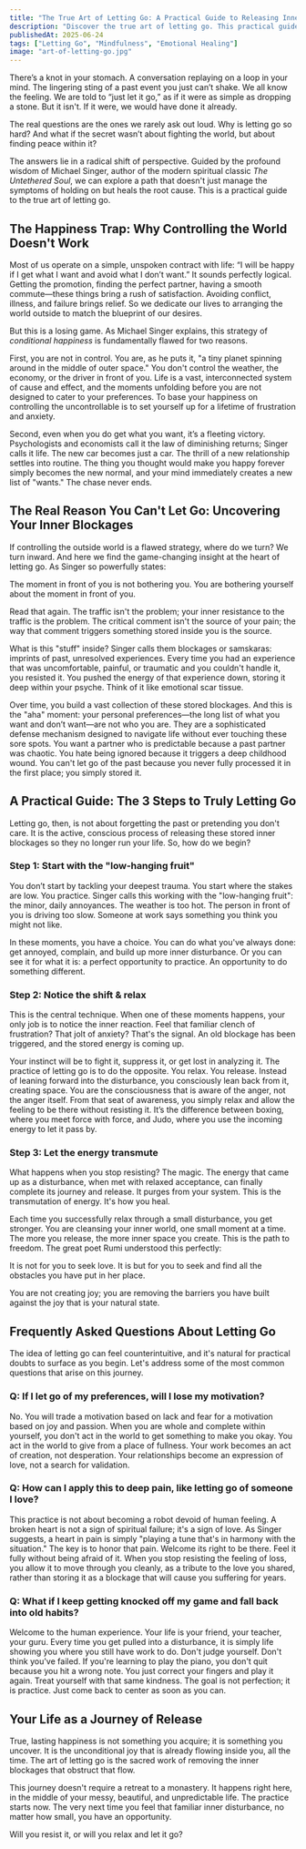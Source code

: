 ```yaml
---
title: "The True Art of Letting Go: A Practical Guide to Releasing Inner Blocks for Lasting Happiness"
description: "Discover the true art of letting go. This practical guide reveals a simple 3-step method to release the deep inner blocks that keep you stuck, so you can find lasting happiness and freedom."
publishedAt: 2025-06-24
tags: ["Letting Go", "Mindfulness", "Emotional Healing"]
image: "art-of-letting-go.jpg"
---
```



<BlogPageLayout frontmatter={frontmatter}>
There’s a knot in your stomach. A conversation replaying on a loop in your mind. The lingering sting of a past event you just can’t shake. We all know the feeling. We are told to “just let it go,” as if it were as simple as dropping a stone. But it isn't. If it were, we would have done it already.

The real questions are the ones we rarely ask out loud. Why is letting go so hard? And what if the secret wasn’t about fighting the world, but about finding peace within it?

The answers lie in a radical shift of perspective. Guided by the profound wisdom of Michael Singer, author of the modern spiritual classic _The Untethered Soul_, we can explore a path that doesn't just manage the symptoms of holding on but heals the root cause. This is a practical guide to the true art of letting go.

## The Happiness Trap: Why Controlling the World Doesn't Work

Most of us operate on a simple, unspoken contract with life: “I will be happy if I get what I want and avoid what I don’t want.” It sounds perfectly logical. Getting the promotion, finding the perfect partner, having a smooth commute—these things bring a rush of satisfaction. Avoiding conflict, illness, and failure brings relief. So we dedicate our lives to arranging the world outside to match the blueprint of our desires.

But this is a losing game. As Michael Singer explains, this strategy of _conditional happiness_ is fundamentally flawed for two reasons.

First, you are not in control. You are, as he puts it, "a tiny planet spinning around in the middle of outer space." You don't control the weather, the economy, or the driver in front of you. Life is a vast, interconnected system of cause and effect, and the moments unfolding before you are not designed to cater to your preferences. To base your happiness on controlling the uncontrollable is to set yourself up for a lifetime of frustration and anxiety.

Second, even when you do get what you want, it’s a fleeting victory. Psychologists and economists call it the law of diminishing returns; Singer calls it life. The new car becomes just a car. The thrill of a new relationship settles into routine. The thing you thought would make you happy forever simply becomes the new normal, and your mind immediately creates a new list of "wants." The chase never ends.

## The Real Reason You Can't Let Go: Uncovering Your Inner Blockages

If controlling the outside world is a flawed strategy, where do we turn? We turn inward. And here we find the game-changing insight at the heart of letting go. As Singer so powerfully states:

<Quote>
  The moment in front of you is not bothering you. You are bothering yourself
  about the moment in front of you.
</Quote>

Read that again. The traffic isn't the problem; your inner resistance to the traffic is the problem. The critical comment isn't the source of your pain; the way that comment triggers something stored inside you is the source.

What is this "stuff" inside? Singer calls them blockages or samskaras: imprints of past, unresolved experiences. Every time you had an experience that was uncomfortable, painful, or traumatic and you couldn't handle it, you resisted it. You pushed the energy of that experience down, storing it deep within your psyche. Think of it like emotional scar tissue.

Over time, you build a vast collection of these stored blockages. And this is the "aha" moment: your personal preferences—the long list of what you want and don’t want—are not who you are. They are a sophisticated defense mechanism designed to navigate life without ever touching these sore spots. You want a partner who is predictable because a past partner was chaotic. You hate being ignored because it triggers a deep childhood wound. You can't let go of the past because you never fully processed it in the first place; you simply stored it.

## A Practical Guide: The 3 Steps to Truly Letting Go

Letting go, then, is not about forgetting the past or pretending you don't care. It is the active, conscious process of releasing these stored inner blockages so they no longer run your life. So, how do we begin?

### Step 1: Start with the "low-hanging fruit"

You don’t start by tackling your deepest trauma. You start where the stakes are low. You practice. Singer calls this working with the "low-hanging fruit": the minor, daily annoyances. The weather is too hot. The person in front of you is driving too slow. Someone at work says something you think you might not like.

In these moments, you have a choice. You can do what you've always done: get annoyed, complain, and build up more inner disturbance. Or you can see it for what it is: a perfect opportunity to practice. An opportunity to do something different.

### Step 2: Notice the shift & relax

This is the central technique. When one of these moments happens, your only job is to notice the inner reaction. Feel that familiar clench of frustration? That jolt of anxiety? That's the signal. An old blockage has been triggered, and the stored energy is coming up.

Your instinct will be to fight it, suppress it, or get lost in analyzing it. The practice of letting go is to do the opposite. You relax. You release. Instead of leaning forward into the disturbance, you consciously lean back from it, creating space. You are the consciousness that is aware of the anger, not the anger itself. From that seat of awareness, you simply relax and allow the feeling to be there without resisting it. It’s the difference between boxing, where you meet force with force, and Judo, where you use the incoming energy to let it pass by.

### Step 3: Let the energy transmute

What happens when you stop resisting? The magic. The energy that came up as a disturbance, when met with relaxed acceptance, can finally complete its journey and release. It purges from your system. This is the transmutation of energy. It's how you heal.

Each time you successfully relax through a small disturbance, you get stronger. You are cleansing your inner world, one small moment at a time. The more you release, the more inner space you create. This is the path to freedom. The great poet Rumi understood this perfectly:

<Quote>
  It is not for you to seek love. It is but for you to seek and find all the
  obstacles you have put in her place.
</Quote>

You are not creating joy; you are removing the barriers you have built against the joy that is your natural state.

## Frequently Asked Questions About Letting Go

The idea of letting go can feel counterintuitive, and it's natural for practical doubts to surface as you begin. Let's address some of the most common questions that arise on this journey.

### Q: If I let go of my preferences, will I lose my motivation?

No. You will trade a motivation based on lack and fear for a motivation based on joy and passion. When you are whole and complete within yourself, you don't act in the world to get something to make you okay. You act in the world to give from a place of fullness. Your work becomes an act of creation, not desperation. Your relationships become an expression of love, not a search for validation.

### Q: How can I apply this to deep pain, like letting go of someone I love?

This practice is not about becoming a robot devoid of human feeling. A broken heart is not a sign of spiritual failure; it's a sign of love. As Singer suggests, a heart in pain is simply "playing a tune that's in harmony with the situation." The key is to honor that pain. Welcome its right to be there. Feel it fully without being afraid of it. When you stop resisting the feeling of loss, you allow it to move through you cleanly, as a tribute to the love you shared, rather than storing it as a blockage that will cause you suffering for years.

### Q: What if I keep getting knocked off my game and fall back into old habits?

Welcome to the human experience. Your life is your friend, your teacher, your guru. Every time you get pulled into a disturbance, it is simply life showing you where you still have work to do. Don't judge yourself. Don't think you've failed. If you're learning to play the piano, you don't quit because you hit a wrong note. You just correct your fingers and play it again. Treat yourself with that same kindness. The goal is not perfection; it is practice. Just come back to center as soon as you can.

## Your Life as a Journey of Release

True, lasting happiness is not something you acquire; it is something you uncover. It is the unconditional joy that is already flowing inside you, all the time. The art of letting go is the sacred work of removing the inner blockages that obstruct that flow.

This journey doesn't require a retreat to a monastery. It happens right here, in the middle of your messy, beautiful, and unpredictable life. The practice starts now. The very next time you feel that familiar inner disturbance, no matter how small, you have an opportunity.

Will you resist it, or will you relax and let it go?

<PodcastSummariesAd />

</BlogPageLayout>
